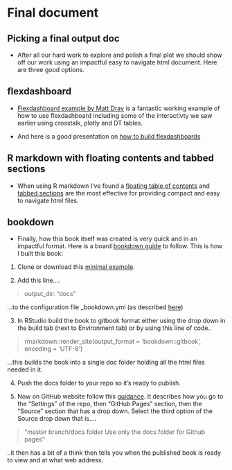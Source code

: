 # Final document

## Picking a final output doc

* After all our hard work to explore and polish a final plot we should show off our work using an impactful easy to navigate html document. Here are three good options.

## flexdashboard

* [Flexdashboard example by Matt Dray](https://github.com/matt-dray/earl18-crosstalk) is a fantastic working example of how to use flexdashboard including some of the interactivty we saw earlier using crosstalk, plotly and DT tables.

* And here is a good presentation on [how to build flexdashboards](https://arm.rbind.io/slides/flexdashboard.html#1)

## R markdown with floating contents and tabbed sections

* When using R markdown I've found a [floating table of contents](https://bookdown.org/yihui/rmarkdown/html-document.html#table-of-contents) and [tabbed sections](https://bookdown.org/yihui/rmarkdown/html-document.html#tabbed-sections) are the most effective for providing compact and easy to navigate html files.

## bookdown

* Finally, how this book itself was created is very quick and in an impactful format. Here is a board [bookdown guide](https://bookdown.org/home/about/) to follow. This is how I built this book:
 
1. Clone or download this [minimal example](https://github.com/rstudio/bookdown-demo).  

2. Add this line....

> output_dir: "docs" 
  
  ...to the configuration file _bookdown.yml (as described [here](https://bookdown.org/yihui/bookdown/github.html))
  
3. In RStudio build the book to gitbook format either using the drop down in the build tab (next to Environment tab)
 or by using this line of code..
   
> rmarkdown::render_site(output_format = 'bookdown::gitbook', encoding = 'UTF-8')
 
  ...this builds the book into a single doc folder holding all the html files needed in it. 

4. Push the docs folder to your repo so it's ready to publish.

5. Now on GitHub website follow this [guidance](https://help.github.com/en/github/working-with-github-pages/configuring-a-publishing-source-for-your-github-pages-site). It describes how you go to the "Settings" of the repo, then "GitHub Pages" section, then the "Source" section that has a drop down.
Select the third option of the Source drop down that is....
   
> "master branch/docs folder 
   Use only the docs folder for Github pages"
   
   ..it then has a bit of a think then tells you when the published book is ready to view and at what web address.